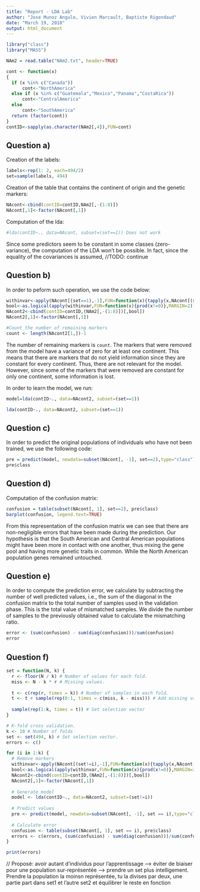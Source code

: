 ```yaml
---
title: "Report - LDA Lab"
author: "Jose Munoz Angulo, Vivien Marcault, Baptiste Rigondaud"
date: "March 19, 2018"
output: html_document
---
```


```r
library("class")
library("MASS")

NAm2 = read.table("NAm2.txt", header=TRUE)

cont <- function(x)
{
  if (x %in% c("Canada"))
      cont<-"NorthAmerica"
  else if (x %in% c("Guatemala","Mexico","Panama","CostaRica"))
      cont<-"CentralAmerica"
  else
      cont<-"SouthAmerica"
  return (factor(cont))
}
contID<-sapply(as.character(NAm2[,4]),FUN=cont)
```

## Question a)

Creation of the labels:

```r
labels<-rep(1: 2, each=494/2)
set=sample(labels, 494)
```

Creation of the table that contains the continent of origin and the genetic markers:

```r
NAcont<-cbind(contID=contID,NAm2[,-(1:8)])
NAcont[,1]<-factor(NAcont[,1])
```

Computation of the lda:

```r

#lda(contID~., data=NAcont, subset=(set==1)) Does not work
```

Since some predictors seem to be constant in some classes (zero-variance), the computation of the LDA won't be possible. In fact, since the equality of the covariances is assumed, //TODO: continue

## Question b)

In order to peform such operation, we use the code below:

```r
withinvar<-apply(NAcont[(set==1),-1],FUN=function(x){tapply(x,NAcont[(set==1),1],FUN=var)},MARGIN=2)
bool<-as.logical(apply(withinvar,FUN=function(x){prod(x!=0)},MARGIN=2))
NAcont2<-cbind(contID=contID,(NAm2[,-(1:8)])[,bool])
NAcont2[,1]<-factor(NAcont[,1])

#Count the number of remaining markers
count <- length(NAcont2[1,])-1
```
The number of remaining markers is `count`. The markers that were removed from the model have a variance of zero for at least one continent. This means that there are markers that do not yield information since they are constant for every continent. Thus, there are not relevant for the model. However, since some of the markers that were removed are constant for only one continent, some information is lost.

In order to learn the model, we run:
```r
model=lda(contID~., data=NAcont2, subset=(set==1))
```
```r
lda(contID~., data=NAcont2, subset=(set==1))
```

## Question c)

In order to predict the original populations of individuals who have not been trained, we use the following code:

```r
pre = predict(model, newdata=subset(NAcont[, -1], set==2),type="class")
pre$class
```

## Question d)

Computation of the confusion matrix:

```r
confusion = table(subset(NAcont[, 1], set==2), pre$class)
barplot(confusion, legend.text=TRUE)
```

From this representation of the confusion matrix we can see that there are non-negligible errors that have been made during the prediction. Our hypothesis is that the South American and Central American populations might have been more in contact with one another, thus mixing the gene pool and having more genetic traits in common. While the North American population genes remained untouched.

## Question e)

In order to compute the prediction error, we calculate by subtracting the number
of well predicted values, i.e., the sum of the diagonal in the confusion matrix
to the total number of samples used in the validation phase. This is the total
value of mismatched samples. We divide the number of samples to the previously
obtained value to calculate the mismatching ratio.

```r
error <- (sum(confusion) - sum(diag(confusion)))/sum(confusion)
error
```

## Question f)
```r
set = function(N, k) {
  r <- floor(N / k) # Number of values for each fold.
  miss <- N - k * r # Missing values.
  
  t <- c(rep(r, times = k)) # Number of samples in each fold.
  t <- t + sample(rep(0:1, times = c(miss, k - miss))) # Add missing values
  
  sample(rep(1:k, times = t)) # Set selection vector
}
```
```r
# K-fold cross validation.
k <- 10 # Number of folds
set <- set(494, k) # Set selection vector.
errors <- c()

for (i in 1:k) {
  # Remove markers
  withinvar<-apply(NAcont[(set!=i),-1],FUN=function(x){tapply(x,NAcont[(set!=i),1],FUN=var)},MARGIN=2)
  bool<-as.logical(apply(withinvar,FUN=function(x){prod(x!=0)},MARGIN=2))
  NAcont2<-cbind(contID=contID,(NAm2[,-(1:8)])[,bool])
  NAcont2[,1]<-factor(NAcont[,1])
  
  # Generate model
  model <- lda(contID~., data=NAcont2, subset=(set!=i))
  
  # Predict values
  pre <- predict(model, newdata=subset(NAcont[, -1], set == i),type="class")
  
  # Calculate error
  confusion <- table(subset(NAcont[, 1], set == i), pre$class)
  errors <- c(errors, (sum(confusion) - sum(diag(confusion)))/sum(confusion))
}

print(errors)
```
// Proposé: avoir autant d'individus pour l'apprentissage --> éviter de biaiser pour une population sur-représentée --> prendre un set plus intelligement. Prendre la population la moinsn représentée, tu la divises par deux, une partie part dans set1 et l'autre set2 et équilibrer le reste en fonction